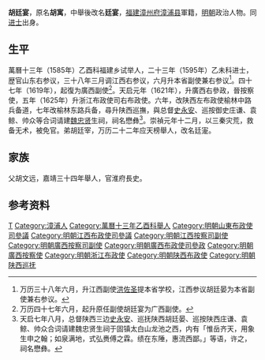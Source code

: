 '''胡廷宴'''，原名'''胡寓'''，中舉後改名'''廷宴'''，[[福建|福建]][[漳州府|漳州府]][[漳浦县|漳浦县]]軍籍，[[明朝|明朝]]政治人物。同[[进士|进士]]出身。

==生平==
萬曆十三年（1585年）乙酉科福建乡试举人，二十三年（1595年）乙未科进士，歴官山东右参议，三十八年三月调江西右参议，六月升本省副使兼右参议<ref>万历三十八年六月，升江西副使[[洪佐圣|洪佐圣]]提本省学校，江西参议胡廷晏为本省副使兼右参议。</ref>。四十七年（1619年），起復为廣西副使<ref>万历四十七年六月，起升原任副使胡廷宴为广西副使。</ref>。天启元年（1621年），升廣西右參政，晉按察使，五年（1625年）升浙江布政使司右布政使。六年，改陕西左布政使榆林中路兵备道，七年改榆林东路兵备，尋升陕西巡撫，與总督[[史永安|史永安]]、巡按御史庄谦、袁鲸、帅众等合词请建[[魏忠贤|魏忠贤]]生祠，祠名懋彝<ref>天启七年八月，总督陕西三边[[史永安|史永安]]、巡抚陕西胡廷晏、巡按陕西庄谦、袁鲸、帅众合词请建魏忠贤生祠于固镇太白山龙池之西，内有「惟岳齐天，用象生申之翰；如泉满地，式弘赉傅之霖。绩在东陲，惠流西鄙。」等语，许之，祠名懋彝。</ref>。崇禎元年十二月，以三秦灾荒，救备无术，被免官。弟胡廷宰，万历二十二年应天榜舉人，改名廷寁。

== 家族 ==
父胡文远，嘉靖三十四年舉人，官淮府長史。

==参考资料==
{{reflist}}

{{萬曆二十三年乙未科殿試金榜}}

{{Authority control}}

{{DEFAULTSORT:Hu胡}}
[[Category:胡姓|T]]
[[Category:漳浦人|Category:漳浦人]]
[[Category:萬曆十三年乙酉科舉人|Category:萬曆十三年乙酉科舉人]]
[[Category:明朝山東布政使司參議|Category:明朝山東布政使司參議]]
[[Category:明朝江西布政使司參議|Category:明朝江西布政使司參議]]
[[Category:明朝江西按察司副使|Category:明朝江西按察司副使]]
[[Category:明朝廣西按察司副使|Category:明朝廣西按察司副使]]
[[Category:明朝廣西布政使司參政|Category:明朝廣西布政使司參政]]
[[Category:明朝廣西按察使|Category:明朝廣西按察使]]
[[Category:明朝浙江布政使|Category:明朝浙江布政使]]
[[Category:明朝陕西布政使|Category:明朝陕西布政使]]
[[Category:明朝陕西巡抚|Category:明朝陕西巡抚]]


{{明朝官员小作品}}